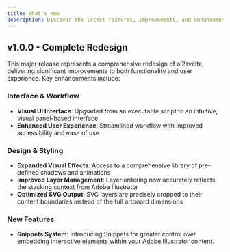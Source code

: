 ```yaml
---
title: What's new
description: Discover the latest features, improvements, and enhancements in ai2svelte.
---
```


## v1.0.0 - Complete Redesign

This major release represents a comprehensive redesign of ai2svelte, delivering significant improvements to both functionality and user experience. Key enhancements include:

### Interface & Workflow

- **Visual UI Interface**: Upgraded from an executable script to an intuitive, visual panel-based interface
- **Enhanced User Experience**: Streamlined workflow with improved accessibility and ease of use

### Design & Styling

- **Expanded Visual Effects**: Access to a comprehensive library of pre-defined shadows and animations
- **Improved Layer Management**: Layer ordering now accurately reflects the stacking context from Adobe Illustrator
- **Optimized SVG Output**: SVG layers are precisely cropped to their content boundaries instead of the full artboard dimensions

### New Features

- **Snippets System**: Introducing Snippets for greater control over embedding interactive elements within your Adobe Illustrator content.
